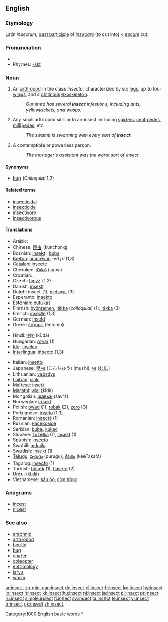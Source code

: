 ==English==

===Etymology===
Latin ''insectum'', [[past participle]] of ''[[insecare]]'' (to cut into) < ''[[secare]]'' cut

===Pronunciation===
*{{audio|en-us-insect.ogg|Audio (US)}}
*Rhymes: [[Rhymes:English:-ɛkt|-ɛkt]]

===Noun===
{{en-noun}}

# An [[arthropod]] in the class ''Insecta'', characterized by six [[leg]]s, up to four [[wing]]s, and a [[chitin]]ous [[exoskeleton]].
#: ''Our shed has several '''insect''' infestions, including ants, yellowjackets, and wasps.''
# {{colloquial}} Any small arthropod similar to an insect including [[spider]]s, [[centipede]]s, [[millipede]]s, etc
#: ''The swamp is swarming with every sort of '''insect'''.''
# A contemptible or powerless person.
#: ''The manager's assistant was the worst sort of insect.''

====Synonyms====
*[[bug]] (''Colloquial'' 1,2)

====Related terms====
*[[insecticidal]]
*[[insecticide]]
*[[insectivore]]
*[[insectivorous]]

====Translations====
{{top}}
*Arabic: {{ARchar|[[حشرة]]}}
*Chinese: [[昆虫]] (kunchong)
*Bosnian: [[insekt]] {{m}}, [[buba]] {{f}}
*[[Breton]]: [[amprevan]] {{m}} -ed ''pl'' (1,3)
*[[Catalan]]: [[insecte]]
*Cherokee: [[ᏍᎪᏱ]] (sgoyi)
*Croatian: {{t-|hr|insekt|m}}, {{t-|hr|kukac|m}}
*Czech: [[hmyz]] {{m}} (1,2)
*Danish: [[insekt]]
*Dutch: insect {{n}} (1), [[nietsnut]] (3)
*Esperanto: [[insekto]]
*Estonian: [[putukas]]
*Finnish: [[hyönteinen]], [[itikka]] (''colloquial'') (1); [[itikka]] (3)
*French: [[insecte]] {{m}} (1,3)
*German: [[Insekt]] {{n}}
*Greek: [[έντομο]] {{n}} (éntomo)
*{{trreq|Hebrew}}
*Hindi: [[कीड़ा]] (kī.da)
*Hungarian: [[rovar]] (1)
*[[Ido]]: [[insekto]]
*[[Interlingua]]: [[insecto]] (1,3)
{{mid}}
*Italian: [[insetto]]
*Japanese: [[昆虫]] (こんちゅう) (mushi), [[虫]] ([[むし]])
*Lithuanian: [[vabzdys]] {{m}}
*[[Lojban]]: [[cinki]]
*Maltese: [[insett]]
*[[Marathi]]: [[कीडा]] (kīda)
*Mongolian: [[шавьж]] (šav'ž)
*Norwegian: [[insekt]] {{n}}
*Polish: [[owad]] {{m}} (1), [[robak]] {{m}} (2), [[zero]] {{n}} (3)
*Portuguese: [[inseto]] {{m}} (1,3)
*Romanian: [[insectă]] {{f}} (1)
*Russian: [[насекомое]] {{n}}
*Serbian: [[buba]], [[kukac]]
*Slovene: [[žuželka]] {{f}} (1), [[insekt]] {{m}} (1)
*Spanish: [[insecto]] {{m}}
*Swahili: [[mdudu]]
*Swedish: [[insekt]] {{c}} (1)
*[[Telugu]]: [[పురుగు]] (purugu), [[కీటకం]] (keeTakaM)
*Tagalog: [[insecto]] {{f}} (1)
*Turkish: [[böcek]] (1), [[haşere]] (2)
*Urdu: {{URchar|[[کیڑا]]}} (ki.dā)
*Vietnamese: [[sâu bọ]], [[côn trùng]]
{{bottom}}

===Anagrams===
*[[incest]]
*[[nicest]]

===See also===
*[[arachnid]]
*[[arthropod]]
*[[beetle]]
*[[bug]]
*[[chafer]]
*[[coleopter]]
*[[entomology]]
*[[larva]]
*[[worm]]

[[Category:1000 English basic words]]
[[Category:Insects|*]]

[[ar:insect]]
[[zh-min-nan:insect]]
[[de:insect]]
[[el:insect]]
[[fr:insect]]
[[ko:insect]]
[[hy:insect]]
[[io:insect]]
[[it:insect]]
[[kk:insect]]
[[hu:insect]]
[[nl:insect]]
[[ja:insect]]
[[pl:insect]]
[[pt:insect]]
[[ru:insect]]
[[simple:insect]]
[[fi:insect]]
[[sv:insect]]
[[ta:insect]]
[[te:insect]]
[[vi:insect]]
[[tr:insect]]
[[uk:insect]]
[[zh:insect]]